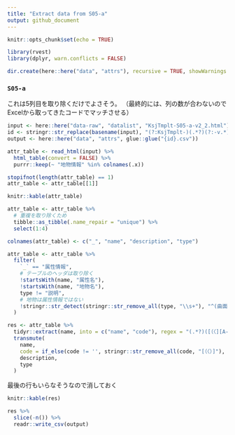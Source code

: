 ```yaml
---
title: "Extract data from S05-a"
output: github_document
---
```


```r
knitr::opts_chunk$set(echo = TRUE)
```

```r
library(rvest)
library(dplyr, warn.conflicts = FALSE)

dir.create(here::here("data", "attrs"), recursive = TRUE, showWarnings = FALSE)
```

### `S05-a`

これは5列目を取り除くだけでよさそう。
（最終的には、列の数が合わないのでExcelから取ってきたコードでマッチさせる）

```r
input <- here::here("data-raw", "datalist", "KsjTmplt-S05-a-v2_2.html")
id <- stringr::str_replace(basename(input), "(?:KsjTmplt-)(.*?)(?:-v.*)?(?:\\.html)", "\\1")
output <- here::here("data", "attrs", glue::glue("{id}.csv"))

attr_table <- read_html(input) %>% 
  html_table(convert = FALSE) %>% 
  purrr::keep(~ "地物情報" %in% colnames(.x))

stopifnot(length(attr_table) == 1)
attr_table <- attr_table[[1]]

knitr::kable(attr_table)
```

```r
attr_table <- attr_table %>% 
  # 重複を取り除くため
  tibble::as_tibble(.name_repair = "unique") %>% 
  select(1:4)

colnames(attr_table) <- c("_", "name", "description", "type")

attr_table <- attr_table %>% 
  filter(
    `_` == "属性情報",
    # テーブルのヘッダは取り除く
    !startsWith(name, "属性名"),
    !startsWith(name, "地物名"),
    type != "説明",
    # 地物は属性情報ではない
    !stringr::str_detect(stringr::str_remove_all(type, "\\s+"), "^(曲面型|曲線型|点型|GM_Surface|GM_Curve|GM_Point)")
  )

res <- attr_table %>%
  tidyr::extract(name, into = c("name", "code"), regex = "(.*?)([（〈][A-Za-z0-9]+_[A-Za-z0-9]+）)?$") %>% 
  transmute(
    name,
    code = if_else(code != '', stringr::str_remove_all(code, "[（〈）]"), NA_character_),
    description,
    type
  )
```

最後の行もいらなそうなので消しておく

```r
knitr::kable(res)
```

```r
res %>% 
  slice(-n()) %>% 
  readr::write_csv(output)
```